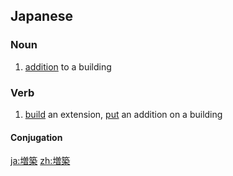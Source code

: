 ==Japanese==
{{ja-kanjitab|ぞう|ちく|yomi=on}}

===Noun===
{{ja-noun|ぞうちく}}

# [[addition]] to a building

===Verb===
{{ja-verb-suru|ぞうちく}}

# [[build]] an extension, [[put]] an addition on a building

====Conjugation====
{{ja-suru|ぞうちく}}

[[ja:増築]]
[[zh:増築]]